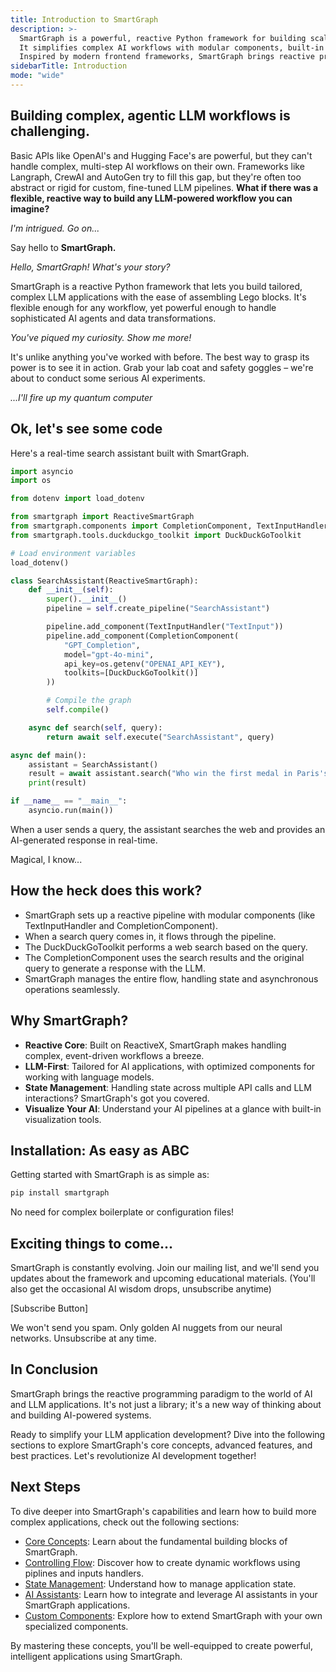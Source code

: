 ```yaml
---
title: Introduction to SmartGraph
description: >-
  SmartGraph is a powerful, reactive Python framework for building scalable Large Language Model (LLM) applications. 
  It simplifies complex AI workflows with modular components, built-in state management, and seamless LLM integration. 
  Inspired by modern frontend frameworks, SmartGraph brings reactive programming to AI development, enabling developers to create efficient, maintainable, and visualizable LLM pipelines.
sidebarTitle: Introduction
mode: "wide"
---
```


## Building complex, agentic LLM workflows is challenging.

Basic APIs like OpenAI's and Hugging Face's are powerful, but they can't handle complex, multi-step AI workflows on their own. Frameworks like Langraph, CrewAI and AutoGen try to fill this gap, but they're often too abstract or rigid for custom, fine-tuned LLM pipelines. **What if there was a flexible, reactive way to build any LLM-powered workflow you can imagine?**

_I'm intrigued. Go on..._

Say hello to **SmartGraph.**

_Hello, SmartGraph! What's your story?_

SmartGraph is a reactive Python framework that lets you build tailored, complex LLM applications with the ease of assembling Lego blocks. It's flexible enough for any workflow, yet powerful enough to handle sophisticated AI agents and data transformations.

_You've piqued my curiosity. Show me more!_

It's unlike anything you've worked with before. The best way to grasp its power is to see it in action. Grab your lab coat and safety goggles – we're about to conduct some serious AI experiments.

_...I'll fire up my quantum computer_

## Ok, let's see some code

Here's a real-time search assistant built with SmartGraph.

```python
import asyncio
import os

from dotenv import load_dotenv

from smartgraph import ReactiveSmartGraph
from smartgraph.components import CompletionComponent, TextInputHandler
from smartgraph.tools.duckduckgo_toolkit import DuckDuckGoToolkit

# Load environment variables
load_dotenv()

class SearchAssistant(ReactiveSmartGraph):
    def __init__(self):
        super().__init__()
        pipeline = self.create_pipeline("SearchAssistant")

        pipeline.add_component(TextInputHandler("TextInput"))
        pipeline.add_component(CompletionComponent(
            "GPT_Completion",
            model="gpt-4o-mini",
            api_key=os.getenv("OPENAI_API_KEY"),
            toolkits=[DuckDuckGoToolkit()]
        ))

        # Compile the graph
        self.compile()

    async def search(self, query):
        return await self.execute("SearchAssistant", query)

async def main():
    assistant = SearchAssistant()
    result = await assistant.search("Who win the first medal in Paris's JO 2024?")
    print(result)

if __name__ == "__main__":
    asyncio.run(main())
```

When a user sends a query, the assistant searches the web and provides an AI-generated response in real-time.

Magical, I know...

## How the heck does this work?

- SmartGraph sets up a reactive pipeline with modular components (like TextInputHandler and CompletionComponent).
- When a search query comes in, it flows through the pipeline.
- The DuckDuckGoToolkit performs a web search based on the query.
- The CompletionComponent uses the search results and the original query to generate a response with the LLM.
- SmartGraph manages the entire flow, handling state and asynchronous operations seamlessly.

## Why SmartGraph?

- **Reactive Core**: Built on ReactiveX, SmartGraph makes handling complex, event-driven workflows a breeze.
- **LLM-First**: Tailored for AI applications, with optimized components for working with language models.
- **State Management**: Handling state across multiple API calls and LLM interactions? SmartGraph's got you covered.
- **Visualize Your AI**: Understand your AI pipelines at a glance with built-in visualization tools.

## Installation: As easy as ABC

Getting started with SmartGraph is as simple as:

```bash
pip install smartgraph
```

No need for complex boilerplate or configuration files!

## Exciting things to come...

SmartGraph is constantly evolving. Join our mailing list, and we'll send you updates about the framework and upcoming educational materials. (You'll also get the occasional AI wisdom drops, unsubscribe anytime)

[Subscribe Button]

We won't send you spam. Only golden AI nuggets from our neural networks. Unsubscribe at any time.

## In Conclusion

SmartGraph brings the reactive programming paradigm to the world of AI and LLM applications. It's not just a library; it's a new way of thinking about and building AI-powered systems.

Ready to simplify your LLM application development? Dive into the following sections to explore SmartGraph's core concepts, advanced features, and best practices. Let's revolutionize AI development together!

## Next Steps

To dive deeper into SmartGraph's capabilities and learn how to build more complex applications, check out the following sections:

- [Core Concepts](./essentials/concepts): Learn about the fundamental building blocks of SmartGraph.
- [Controlling Flow](./essentials/pipeline): Discover how to create dynamic workflows using piplines and inputs handlers.
- [State Management](./essentials/state): Understand how to manage application state.
- [AI Assistants](./essentials/assistants): Learn how to integrate and leverage AI assistants in your SmartGraph applications.
- [Custom Components](./essentials/custom-Components): Explore how to extend SmartGraph with your own specialized components.

By mastering these concepts, you'll be well-equipped to create powerful, intelligent applications using SmartGraph.
